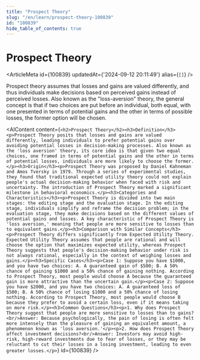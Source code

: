 ```yaml
---
title: "Prospect Theory"
slug: "/en/learn/prospect-theory-100839"
id: "100839"
hide_table_of_contents: true
---
```



# Prospect Theory

<ArticleMeta id={100839} updatedAt={'2024-09-12 20:11:49'} alias={`[]`} />
<div className='border-solid border-b border-t-0 my-4 border-[var(--ifm-color-gray-300)]' />

Prospect theory assumes that losses and gains are valued differently, and thus individuals make decisions based on perceived gains instead of perceived losses. Also known as the "loss-aversion" theory, the general concept is that if two choices are put before an individual, both equal, with one presented in terms of potential gains and the other in terms of possible losses, the former option will be chosen.

<AIContent content={`<h2>Prospect Theory</h2><h3>Definition</h3><p>Prospect Theory posits that losses and gains are valued differently, leading individuals to prefer potential gains over avoiding potential losses in decision-making processes. Also known as the 'loss aversion' theory, its core idea is that given two equal choices, one framed in terms of potential gains and the other in terms of potential losses, individuals are more likely to choose the former.</p><h3>Origin</h3><p>Prospect Theory was proposed by Daniel Kahneman and Amos Tversky in 1979. Through a series of experimental studies, they found that traditional expected utility theory could not explain people's actual decision-making behavior when faced with risk and uncertainty. The introduction of Prospect Theory marked a significant milestone in behavioral economics.</p><h3>Categories and Characteristics</h3><p>Prospect Theory is divided into two main stages: the editing stage and the evaluation stage. In the editing stage, individuals simplify and reframe the decision problem; in the evaluation stage, they make decisions based on the different values of potential gains and losses. A key characteristic of Prospect Theory is 'loss aversion,' meaning that people are more sensitive to losses than to equivalent gains.</p><h3>Comparison with Similar Concepts</h3><p>Prospect Theory differs significantly from Expected Utility Theory. Expected Utility Theory assumes that people are rational and will choose the option that maximizes expected utility, whereas Prospect Theory suggests that people's decision-making behavior under risk is not always rational, especially in the context of weighing losses and gains.</p><h3>Specific Cases</h3><p>Case 1: Suppose you have $1000, and you have two choices: A. A guaranteed gain of $500; B. A 50% chance of gaining $1000 and a 50% chance of gaining nothing. According to Prospect Theory, most people would choose A because the guaranteed gain is more attractive than the uncertain gain.</p><p>Case 2: Suppose you have $2000, and you have two choices: A. A guaranteed loss of $500; B. A 50% chance of losing $1000 and a 50% chance of losing nothing. According to Prospect Theory, most people would choose B because they prefer to avoid a certain loss, even if it means taking on more risk.</p><h3>Common Questions</h3><p>1. Why does Prospect Theory suggest that people are more sensitive to losses than to gains?<br/>Answer: Because psychologically, the pain of losing is often felt more intensely than the pleasure of gaining an equivalent amount, a phenomenon known as 'loss aversion.'</p><p>2. How does Prospect Theory affect investment decisions?<br/>Answer: Investors may avoid high-risk, high-reward investments due to fear of losses, or they may be reluctant to cut their losses in a losing investment, leading to even greater losses.</p>`} id={100839} />
